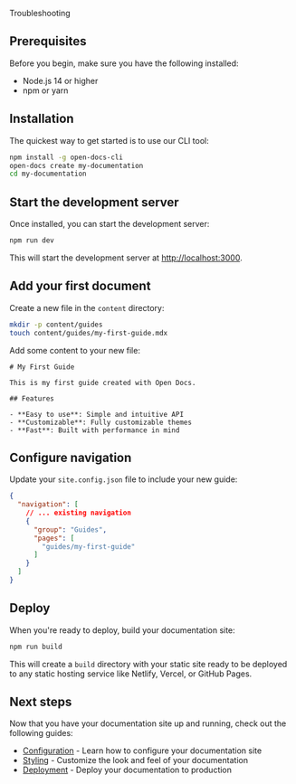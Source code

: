

Troubleshooting

## Prerequisites

Before you begin, make sure you have the following installed:

- Node.js 14 or higher
- npm or yarn

## Installation

The quickest way to get started is to use our CLI tool:

```bash
npm install -g open-docs-cli
open-docs create my-documentation
cd my-documentation
```

## Start the development server

Once installed, you can start the development server:

```bash
npm run dev
```

This will start the development server at [http://localhost:3000](http://localhost:3000).

## Add your first document

Create a new file in the `content` directory:

```bash
mkdir -p content/guides
touch content/guides/my-first-guide.mdx
```

Add some content to your new file:

```mdx
# My First Guide

This is my first guide created with Open Docs.

## Features

- **Easy to use**: Simple and intuitive API
- **Customizable**: Fully customizable themes
- **Fast**: Built with performance in mind
```

## Configure navigation

Update your `site.config.json` file to include your new guide:

```json
{
  "navigation": [
    // ... existing navigation
    {
      "group": "Guides",
      "pages": [
        "guides/my-first-guide"
      ]
    }
  ]
}
```

## Deploy

When you're ready to deploy, build your documentation site:

```bash
npm run build
```

This will create a `build` directory with your static site ready to be deployed to any static hosting service like Netlify, Vercel, or GitHub Pages.

## Next steps

Now that you have your documentation site up and running, check out the following guides:

- [Configuration](/docs/getting-started/configuration) - Learn how to configure your documentation site
- [Styling](/docs/guides/styling) - Customize the look and feel of your documentation
- [Deployment](/docs/guides/deployment) - Deploy your documentation to production 